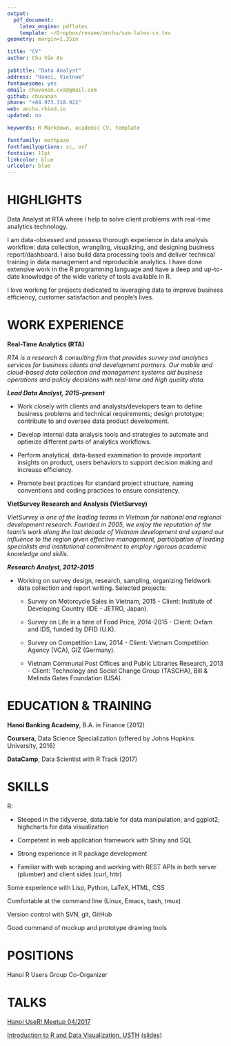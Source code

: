 ```yaml
---
output:
  pdf_document:
    latex_engine: pdflatex
    template: ~/Dropbox/resume/anchu/svm-latex-cv.tex
geometry: margin=1.35in

title: "CV"
author: Chu Văn An

jobtitle: "Data Analyst"
address: "Hanoi, Vietnam"
fontawesome: yes
email: chuvanan.cva@gmail.com
github: chuvanan
phone: "+84.973.318.922"
web: anchu.rbind.io
updated: no

keywords: R Markdown, academic CV, template

fontfamily: mathpazo
fontfamilyoptions: sc, osf
fontsize: 11pt
linkcolor: blue
urlcolor: blue
---
```


# HIGHLIGHTS

Data Analyst at RTA where I help to solve client problems with real-time
analytics technology.

I am data-obsessed and possess thorough experience in data analysis workflow:
data collection, wrangling, visualizing, and designing business
report/dashboard. I also build data processing tools and deliver technical
training in data management and reproducible analytics. I have done extensive
work in the R programming language and have a deep and up-to-date knowledge of
the wide variety of tools available in R.

I love working for projects dedicated to leveraging data to improve business
efficiency, customer satisfaction and people’s lives.

# WORK EXPERIENCE

**Real-Time Analytics (RTA)**

*RTA is a research & consulting firm that provides survey and analytics services
for business clients and development partners. Our mobile and cloud-based data
collection and management systems aid business operations and policiy decisions
with real-time and high quality data.*

***Lead Data Analyst, 2015-present***

* Work closely with clients and analysts/developers team to define business
  problems and technical requirements; design prototype; contribute to and
  oversee data product development.

* Develop internal data analysis tools and strategies to automate and optimize
  different parts of analytics workflows.

* Perform analytical, data-based examination to provide important insights on
  product, users behaviors to support decision making and increase efficiency.

* Promote best practices for standard project structure, naming conventions and
  coding practices to ensure consistency.

**VietSurvey Research and Analysis (VietSurvey)**

*VietSurvey is one of the leading teams in Vietnam for national and regional
development research. Founded in 2005, we enjoy the reputation of the team's
work along the last decade of Vietnam development and expand our influence to
the region given effective management, participation of leading specialists and
institutional commitment to employ rigorous academic knowledge and skills.*

***Research Analyst, 2012-2015***

* Working on survey design, research, sampling, organizing fieldwork data
  collection and report writing. Selected projects:

    - Survey on Motorcycle Sales in Vietnam, 2015 - Client: Institute of Developing
      Country (IDE - JETRO, Japan).

    - Survey on Life in a time of Food Price, 2014-2015 - Client: Oxfam and IDS,
    funded by DFID (U.K).

    - Survey on Competition Law, 2014 - Client: Vietnam Competition Agency (VCA),
    GIZ (Germany).

    - Vietnam Communal Post Offices and Public Libraries Research, 2013 - Client:
    Technology and Social Change Group (TASCHA), Bill & Melinda Gates Foundation
    (USA).


# EDUCATION & TRAINING

**Hanoi Banking Academy**, B.A. in Finance (2012)

**Coursera**, Data Science Specialization (offered by Johns Hopkins University, 2016)

**DataCamp**, Data Scientist with R Track (2017)


# SKILLS

R:

* Steeped in the tidyverse, data.table for data manipulation; and ggplot2,
  highcharts for data visualization

* Competent in web application framework with Shiny and SQL

* Strong experience in R package development

* Familiar with web scraping and working with REST APIs in both server (plumber)
  and client sides (curl, httr)

Some experience with Lisp, Python, LaTeX, HTML, CSS

Comfortable at the command line (Linux, Emacs, bash, tmux)

Version control with SVN, git, GitHub

Good command of mockup and prototype drawing tools


# POSITIONS

Hanoi R Users Group Co-Organizer

# TALKS

[Hanoi UseR! Meetup 04/2017](https://speakerdeck.com/chuvanan/intro-vis)

[Introduction to R and Data Visualization, USTH](https://usth.edu.vn/en/news/events/training-on-introduction-to-r-and-data-visualisation-5115.html) ([slides](https://chuvanan.github.io/rworkshop/))
